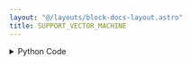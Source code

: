 ```yaml
---
layout: "@/layouts/block-docs-layout.astro"
title: SUPPORT_VECTOR_MACHINE
---
```



<PythonDocsDisplay docstring={docstring} />

<details>
<summary>Python Code</summary>
```python
from flojoy import flojoy, DataFrame, Matrix
import pandas as pd
import numpy as np
from sklearn import svm, preprocessing
from typing import Literal


@flojoy(deps={"scikit-learn": "1.2.2"})
def SUPPORT_VECTOR_MACHINE(
    train_feature: DataFrame | Matrix,
    train_label: DataFrame | Matrix,
    input_data: DataFrame | Matrix,
    kernel: Literal["linear", "poly", "rbf", "sigmoid", "precomputed"] = "linear",
) -> DataFrame:
    """The SUPPORT_VECTOR_MACHINE node is used to train a support vector machine model for classification tasks.

    It takes two dataframes of label and feature from labelled training data and a dataframe of unlabelled input data.

    Parameters
    ----------
    kernel : 'linear' | 'poly' | 'rbf' | 'sigmoid' | 'precomputed'
        Specifies the kernel type to be used in the algorithm.
        For detailed information about kernel types:
        https://scikit-learn.org/stable/modules/svm.html#kernel-functions

    Returns
    -------
    DataFrame
        The predictions for the input data.
    """

    le = preprocessing.LabelEncoder()

    if isinstance(train_feature, DataFrame):
        train = train_feature.m.to_numpy()
        col = train_label.m.to_numpy()
        target_name = train_label.m.columns.values[0]

    else:
        train = train_feature.m
        col = train_label.m
        target_name = "target"

    X = train
    Y = le.fit_transform(col)

    clf = svm.SVC(kernel=kernel)
    clf.fit(X, Y)

    if isinstance(input_data, DataFrame):
        input_arr = input_data.m.to_numpy()
    else:
        input_arr = input_data.m

    prediction = clf.predict(input_arr)
    prediction = le.inverse_transform(prediction)
    prediction = pd.DataFrame({target_name: prediction})
    return DataFrame(df=prediction)

```
[Find this Flojoy Block on GitHub](https://github.com/flojoy-ai/blocks/blob/main/blocks/AI_ML/CLASSIFICATION/SUPPORT_VECTOR_MACHINE/SUPPORT_VECTOR_MACHINE.py)
</details>

## Example

<AppDisplay app={app} blockName="SUPPORT_VECTOR_MACHINE" client:visible />
